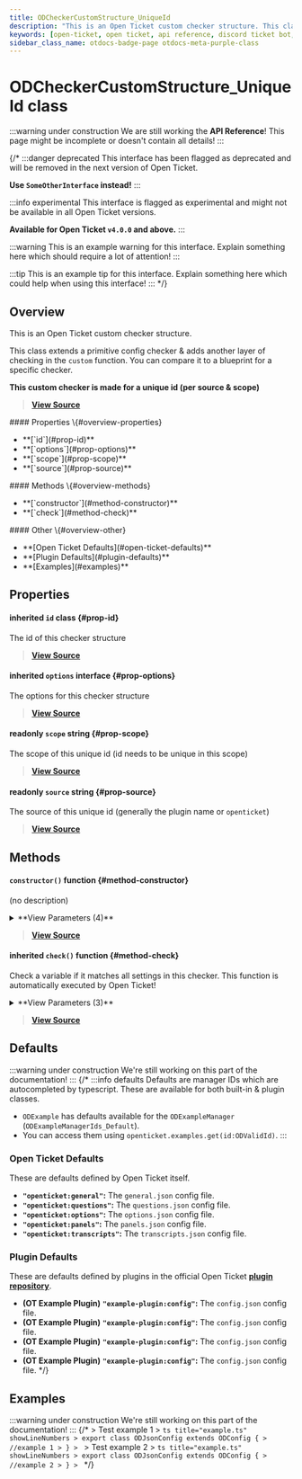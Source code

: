 ```yaml
---
title: ODCheckerCustomStructure_UniqueId
description: "This is an Open Ticket custom checker structure. This class extends a primitive config checker & adds another layer of checking in the `custom` function."
keywords: [open-ticket, open ticket, api reference, discord ticket bot, class]
sidebar_class_name: otdocs-badge-page otdocs-meta-purple-class
---
```

<head>
    <link rel="apple-touch-icon" href="/img/logo_vertical.png"/>
</head>

# ODCheckerCustomStructure_UniqueId <M color="purple">class</M>

:::warning under construction
We are still working the **API Reference**! This page might be incomplete or doesn't contain all details!
:::

{/*
:::danger deprecated
This interface has been flagged as deprecated and will be removed in the next version of Open Ticket.

**Use `SomeOtherInterface` instead!**
:::

:::info experimental
This interface is flagged as experimental and might not be available in all Open Ticket versions.

**Available for Open Ticket `v4.0.0` and above.**
:::

:::warning
This is an example warning for this interface. Explain something here which should require a lot of attention!
:::

:::tip
This is an example tip for this interface. Explain something here which could help when using this interface!
:::
*/}

## Overview
This is an Open Ticket custom checker structure.

This class extends a primitive config checker & adds another layer of checking in the `custom` function.
You can compare it to a blueprint for a specific checker.

**This custom checker is made for a unique id (per source & scope)**

> [**View Source**](https://otgithub.dj-dj.be/tree/main/src/core/api/modules/checker.ts#L1343)

<FlexHorizontal>
<div style={{width:"30%"}} className="otdocs-flex-mobile-width">
    #### Properties \{#overview-properties}
    <ul>
        <li>**[`id`](#prop-id)**</li>
        <li>**[`options`](#prop-options)**</li>
        <li>**[`scope`](#prop-scope)**</li>
        <li>**[`source`](#prop-source)**</li>
    </ul>
</div>
<div style={{width:"30%"}} className="otdocs-flex-mobile-width">
    #### Methods \{#overview-methods}
    <ul>
        <li>**[`constructor`](#method-constructor)**</li>
        <li>**[`check`](#method-check)**</li>
    </ul>
</div>
<div style={{width:"30%"}} className="otdocs-flex-mobile-width">
    #### Other \{#overview-other}
    <ul>
        <li>**[Open Ticket Defaults](#open-ticket-defaults)**</li>
        <li>**[Plugin Defaults](#plugin-defaults)**</li>
        <li>**[Examples](#examples)**</li>
    </ul>
</div>
</FlexHorizontal>

## Properties
<Divider></Divider>
#### <C color="purple">inherited</C> `id` <M color="purple">class</M> <ApiBlock><ApiUrl url="class:ODId" label="api.ODId"/></ApiBlock> \{#prop-id}
The id of this checker structure

> [**View Source**](https://otgithub.dj-dj.be/tree/main/src/core/api/modules/checker.ts#L407)

<Divider></Divider>
#### <C color="gray">inherited</C> `options` <M color="gray">interface</M> <ApiBlock><ApiUrl url="interface:ODCheckerStringStructureOptions" label="api.ODCheckerStringStructureOptions"/></ApiBlock> \{#prop-options}
The options for this checker structure

> [**View Source**](https://otgithub.dj-dj.be/tree/main/src/core/api/modules/checker.ts#L512)

<Divider></Divider>
#### <C color="blue">readonly</C> `scope` <M color="blue">string</M> <ApiBlock><ApiUrl url="js:string" label="string"/></ApiBlock> \{#prop-scope}
The scope of this unique id (id needs to be unique in this scope)

> [**View Source**](https://otgithub.dj-dj.be/tree/main/src/core/api/modules/checker.ts#L1347)

<Divider></Divider>
#### <C color="blue">readonly</C> `source` <M color="blue">string</M> <ApiBlock><ApiUrl url="js:string" label="string"/></ApiBlock> \{#prop-source}
The source of this unique id (generally the plugin name or `openticket`)

> [**View Source**](https://otgithub.dj-dj.be/tree/main/src/core/api/modules/checker.ts#L1345)

<Divider></Divider>

## Methods
<Divider></Divider>
#### `constructor()` <M color="orange">function</M> <ApiBlock><ApiUrl url="class:ODCheckerCustomStructure_UniqueId" label="api.ODCheckerCustomStructure_UniqueId"/></ApiBlock> \{#method-constructor}
(no description)

<details>
<summary>**View Parameters (4)**</summary>
- **`id`:** <M color="brown">type</M> <ApiBlock><ApiUrl url="type:ODValidId" label="api.ODValidId"/></ApiBlock> - Parameter Description Lorem Ipsum.
- **`source`:** <M color="blue">string</M> <ApiBlock><ApiUrl url="js:string" label="string"/></ApiBlock> - Parameter Description Lorem Ipsum.
- **`scope`:** <M color="blue">string</M> <ApiBlock><ApiUrl url="js:string" label="string"/></ApiBlock> - Parameter Description Lorem Ipsum.
- **`options`:** <M color="gray">interface</M> <ApiBlock><ApiUrl url="interface:ODCheckerStringStructureOptions" label="api.ODCheckerStringStructureOptions"/></ApiBlock> - Parameter Description Lorem Ipsum.
</details>

> [**View Source**](https://otgithub.dj-dj.be/tree/main/src/core/api/modules/checker.ts#L1349)

<Divider></Divider>
#### <C color="orange">inherited</C> `check()` <M color="orange">function</M> <ApiBlock><ApiUrl url="js:boolean" label="boolean"/></ApiBlock> \{#method-check}
Check a variable if it matches all settings in this checker. This function is automatically executed by Open Ticket!

<details>
<summary>**View Parameters (3)**</summary>
- **`checker`:** <M color="purple">class</M> <ApiBlock><ApiUrl url="class:ODChecker" label="api.ODChecker"/></ApiBlock> - Parameter Description Lorem Ipsum.
- **`value`:** <M color="blue">string</M> <ApiBlock><ApiUrl url="js:string" label="string"/></ApiBlock> - Parameter Description Lorem Ipsum.
- **`locationTrace`:** <M color="brown">type</M> <ApiBlock><ApiUrl url="type:ODCheckerLocationTrace" label="api.ODCheckerLocationTrace"/></ApiBlock> - Parameter Description Lorem Ipsum.
</details>

> [**View Source**](https://otgithub.dj-dj.be/tree/main/src/core/api/modules/checker.ts#L518)

<Divider></Divider>

## Defaults
:::warning under construction
We're still working on this part of the documentation!
:::
{/*
:::info defaults
Defaults are manager IDs which are autocompleted by typescript. These are available for both built-in & plugin classes.
- `ODExample` has defaults available for the `ODExampleManager` (`ODExampleManagerIds_Default`).
- You can access them using `openticket.examples.get(id:ODValidId)`.
:::

### Open Ticket Defaults
These are defaults defined by Open Ticket itself.
- **`"openticket:general"`:** The `general.json` config file.
- **`"openticket:questions"`:** The `questions.json` config file.
- **`"openticket:options"`:** The `options.json` config file.
- **`"openticket:panels"`:** The `panels.json` config file.
- **`"openticket:transcripts"`:** The `transcripts.json` config file.

### Plugin Defaults
These are defaults defined by plugins in the official Open Ticket [**plugin repository**](https://odplugins.dj-dj.be/tree/main/open-ticket).
- <C color="blue">**(OT Example Plugin)**</C> **`"example-plugin:config"`:** The `config.json` config file.
- <C color="blue">**(OT Example Plugin)**</C> **`"example-plugin:config"`:** The `config.json` config file.
- <C color="blue">**(OT Example Plugin)**</C> **`"example-plugin:config"`:** The `config.json` config file.
- <C color="blue">**(OT Example Plugin)**</C> **`"example-plugin:config"`:** The `config.json` config file.
*/}

## Examples
:::warning under construction
We're still working on this part of the documentation!
:::
{/*
<Tabs>
    <TabItem value="First Example">
    > Test example 1
    > ```ts title="example.ts" showLineNumbers
    > export class ODJsonConfig extends ODConfig {
    >     //example 1
    > }
    > ```
    </TabItem>
    <TabItem value="Second Example">
    > Test example 2
    > ```ts title="example.ts" showLineNumbers
    > export class ODJsonConfig extends ODConfig {
    >     //example 2
    > }
    > ```
    </TabItem>
</Tabs>
*/}
